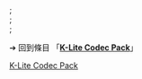 ; {{nowrap|Mega}}
{{LPR
|article = K-Lite Codec Pack
|latest_release_version = 
|latest_release_date =
}}<br>
; {{nowrap|Full}}
{{LPR
|article = K-Lite Codec Pack
|latest_release_version = 
|latest_release_date =
}}<br>
; {{nowrap|Standard}}
{{LPR
|article = K-Lite Codec Pack
|latest_release_version = 
|latest_release_date =
}}<br>
; {{nowrap|Basic}}
{{LPR
|article = K-Lite Codec Pack
|latest_release_version = 
|latest_release_date =
}}<noinclude>

➔ 回到條目 「'''[[K-Lite Codec Pack]]'''」

{{Template reference list}}

[[Category:最新預覽版模板|K-Lite Codec Pack]]
</noinclude>